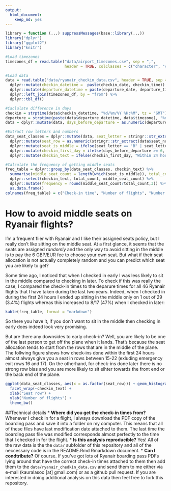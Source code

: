 ```yaml
---
output: 
  html_document: 
    keep_md: yes
---
```


```r
library = function (...) suppressMessages(base::library(...))
library("dplyr")
library("ggplot2")
library("knitr")

#Load timezones
timezones_df = read.table("data/airport_timezones.csv", sep = ",", 
                          header = TRUE, colClasses = c("character", "character"), stringsAsFactors = FALSE)

#Load data
data = read.table("data/ryanair_checkin_data.csv", header = TRUE, sep = ",", stringsAsFactors = FALSE) %>%
  dplyr::mutate(checkin_datetime =  paste(checkin_date, checkin_time)) %>%
  dplyr::mutate(departure_datetime = paste(departure_date, departure_time)) %>%
  dplyr::left_join(timezones_df, by = "from") %>%
  dplyr::tbl_df()

#Caclulate difference in days
checkin = strptime(data$checkin_datetime, "%d/%m/%Y %H:%M", tz = "GMT")
departure = strptime(paste(data$departure_datetime, data$timezone), "%d/%m/%Y %H:%M:%S %z", tz = "GMT")
data = dplyr::mutate(data, days_before_departure = as.numeric(departure-checkin))

#Extract row letters and numbers
data_seat_classes = dplyr::mutate(data, seat_letter = stringr::str_extract(data$seat_number, '\\D')) %>%
  dplyr::mutate(seat_row = as.numeric(stringr::str_extract(data$seat_number, '\\d+'))) %>%
  dplyr::mutate(seat_is_middle = ifelse(seat_letter == "B" | seat_letter == "E", TRUE, FALSE)) %>%
  dplyr::mutate(checkin_first_day = ifelse(days_before_departure >= 6, TRUE, FALSE)) %>%
  dplyr::mutate(checkin_text = ifelse(checkin_first_day, "Within 24 hours", "After 24 hours"))

#Calculate the frequency of getting middle seats
freq_table = dplyr::group_by(data_seat_classes, checkin_text) %>% 
  summarise(middle_seat_count = length(which(seat_is_middle)), total_count = length(seat_is_middle)) %>%
  dplyr::select(checkin_text, total_count, middle_seat_count) %>%
  dplyr::mutate(frequency = round(middle_seat_count/total_count,3)) %>%
  as.data.frame()
colnames(freq_table) = c("Check-in time", "Number of flights", "Number of middle seats", "Fraction")
```


# How to avoid middle seats on Ryanair flights?

I'm a frequent flier with Ryanair and I like their assigned seats policy, but I really don't like sitting on the middle seat. At a first glance, it seems that the seats are assigned *randomly* and the only way to avoid sitting in the middle is to pay the 6 GBP/EUR fee to choose your own seat. But what if their seat allocation is not actually completely random and you can predict which seat you are likely to get? 

Some time ago, I noticed that when I checked in early I was less likely to sit in the middle compared to checking in later. To check if this was really the case, I compared the check-in times to the deparure times for all 46 Ryanair flights that I have taken during the last two years. Indeed, when I checked in during the first 24 hours I ended up sitting in the middle only on 1 out of 29 (3.4%) flights whereas this increased to 8/17 (47%) when I checked in later:

```r
kable(freq_table, format = "markdown")
```
So there you have it, if you don't want to sit in the middle then checking in early does indeed look very promising.

But are there any downsides to early check-in? Well, you are likely to be one of the last person to get off the plane when it lands. That's because the seat allocation tends to start from the rows that are in the middle of the plane. The follwing figure shows how check-ins done within the first 24 hours almost always give you a seat in rows between 15-22 (exluding emergency exit rows 16 and 17). On the otherhand, for check-ins done later there is no strong row bias and you are more likely to sit eihter towards the front end or the back end of the plane.

```r
ggplot(data_seat_classes, aes(x = as.factor(seat_row))) + geom_histogram() + 
  facet_wrap(~checkin_text) + 
  xlab("Seat row") + 
  ylab("Number of flights") + 
  theme_bw()
```

##Technical details
* **Where did you get the check-in times from?** Whenever I check in for a flight, I always download the PDF copy of the boarding pass and save it into a folder on my computer. This means that all of these files have last modification date attached to them. The last time the boarding pass file was modified corresponds almost perfectly to the time that I checked in for the flight.
* **Is this analysis reproducible?** Yes! All of the raw data is the the `data/` subfolder of this repository and all of the neccessary code is in the README.Rmd Rmarkdown document.
* **Can I condtribute?** Of course. If you've got lots of Ryanair boarding pass PDFs lying around that have the correct check-in times attached to them then add them to the `data/ryanair_chedkin_data.csv` and send them to me either via e-mail (kauralasoo [at] gmail.com) or as a github pull request. If you are interested in doing additional analysis on this data then feel free to fork this repository.



